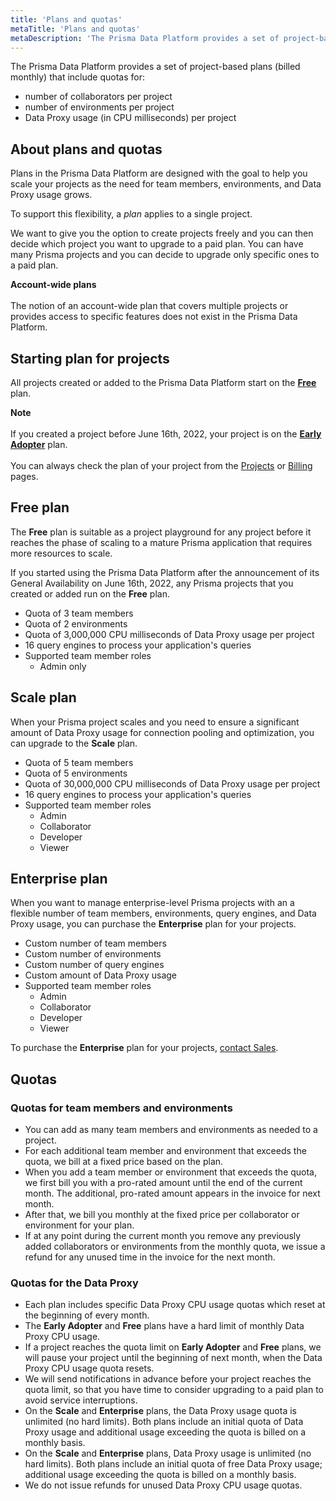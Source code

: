 ```yaml
---
title: 'Plans and quotas'
metaTitle: 'Plans and quotas'
metaDescription: 'The Prisma Data Platform provides a set of project-based plans (billed monthly) with quotas for the number of collaborators and environments per project, as well as a quota for the usage of the Data Proxy (in CPU milliseconds) per project.'
---
```


<TopBlock>

The Prisma Data Platform provides a set of project-based plans (billed monthly) that include quotas for:

- number of collaborators per project
- number of environments per project
- Data Proxy usage (in CPU milliseconds) per project

</TopBlock>

## About plans and quotas

Plans in the Prisma Data Platform are designed with the goal to help you scale your projects as the need for team members, environments, and Data Proxy usage grows.

To support this flexibility, a _plan_ applies to a single project.

We want to give you the option to create projects freely and you can then decide which project you want to upgrade to a paid plan. You can have many Prisma projects and you can decide to upgrade only specific ones to a paid plan.

<Admonition>

**Account-wide plans**<br /><br />
The notion of an account-wide plan that covers multiple projects or provides access to specific features does not exist in the Prisma Data Platform.<br />

</Admonition>

## Starting plan for projects

All projects created or added to the Prisma Data Platform start on the [**Free**](/data-platform/billing/plans-and-quotas#strongfreestrong-plan) plan.

<Admonition>

**Note**<br /><br />
If you created a project before June 16th, 2022, your project is on the [**Early Adopter**](/data-platform/billing/early-adopter-plan) plan.<br /><br />
You can always check the plan of your project from the [Projects](https://cloud.prisma.io/projects) or [Billing](https://cloud.prisma.io/billing) pages.

</Admonition>

## <strong>Free</strong> plan

The **Free** plan is suitable as a project playground for any project before it reaches the phase of scaling to a mature Prisma application that requires more resources to scale.

If you started using the Prisma Data Platform after the announcement of its General Availability on June 16th, 2022, any Prisma projects that you created or added run on the **Free** plan.

- Quota of 3 team members
- Quota of 2 environments
- Quota of 3,000,000 CPU milliseconds of Data Proxy usage per project
- 16 query engines to process your application's queries
- Supported team member roles
  - Admin only

## <strong>Scale</strong> plan

When your Prisma project scales and you need to ensure a significant amount of Data Proxy usage for connection pooling and optimization, you can upgrade to the **Scale** plan.

- Quota of 5 team members
- Quota of 5 environments
- Quota of 30,000,000 CPU milliseconds of Data Proxy usage per project
- 16 query engines to process your application's queries
- Supported team member roles
  - Admin
  - Collaborator
  - Developer
  - Viewer

## <strong>Enterprise</strong> plan

When you want to manage enterprise-level Prisma projects with an a flexible number of team members, environments, query engines, and Data Proxy usage, you can purchase the **Enterprise** plan for your projects.

- Custom number of team members
- Custom number of environments
- Custom number of query engines
- Custom amount of Data Proxy usage
- Supported team member roles
  - Admin
  - Collaborator
  - Developer
  - Viewer

<Tip>

To purchase the **Enterprise** plan for your projects, [contact Sales](https://prisma103696.typeform.com/to/D91R9T4i?typeform-source=cloud.prisma.io).

</Tip>

## Quotas

### Quotas for team members and environments

- You can add as many team members and environments as needed to a project.
- For each additional team member and environment that exceeds the quota, we bill at a fixed price based on the plan.
- When you add a team member or environment that exceeds the quota, we first bill you with a pro-rated amount until the end of the current month. The additional, pro-rated amount appears in the invoice for next month.
- After that, we bill you monthly at the fixed price per collaborator or environment for your plan.
- If at any point during the current month you remove any previously added collaborators or environments from the monthly quota, we issue a refund for any unused time in the invoice for the next month.

### Quotas for the Data Proxy

- Each plan includes specific Data Proxy CPU usage quotas which reset at the beginning of every month.
- The **Early Adopter** and **Free** plans have a hard limit of monthly Data Proxy CPU usage.
- If a project reaches the quota limit on **Early Adopter** and **Free** plans, we will pause your project until the beginning of next month, when the Data Proxy CPU usage quota resets.
- We will send notifications in advance before your project reaches the quota limit, so that you have time to consider upgrading to a paid plan to avoid service interruptions.
- On the **Scale** and **Enterprise** plans, the Data Proxy usage quota is unlimited (no hard limits). Both plans include an initial quota of Data Proxy usage and additional usage exceeding the quota is billed on a monthly basis.
- On the **Scale** and **Enterprise** plans, Data Proxy usage is unlimited (no hard limits). Both plans include an initial quota of free Data Proxy usage; additional usage exceeding the quota is billed on a monthly basis.
- We do not issue refunds for unused Data Proxy CPU usage quotas.
